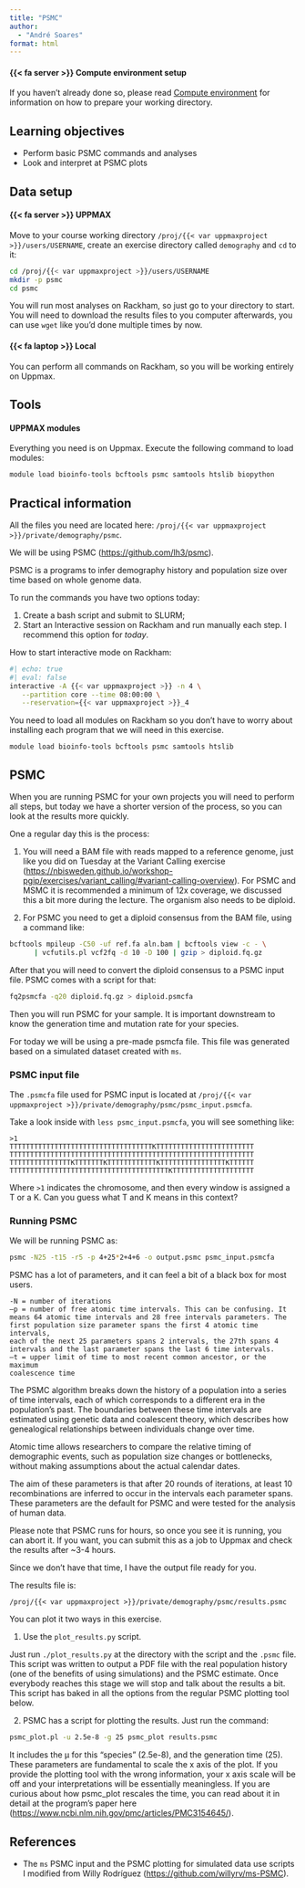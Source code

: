 ```yaml
---
title: "PSMC"
author:
  - "André Soares"
format: html
---
```


::: {.callout-important collapse=true}

#### {{< fa server >}} Compute environment setup

If you haven't already done so, please read [Compute
environment](../compute_environment/index.qmd) for information on how
to prepare your working directory.

:::

::: {.callout-tip collapse=true}

## Learning objectives

- Perform basic PSMC commands and analyses
- Look and interpret at PSMC plots

:::

::: {.callout-note collapse=true}

## Data setup

:::{.panel-tabset}

#### {{< fa server >}} UPPMAX

<!-- markdownlint-disable MD038 -->

Move to your course working directory `/proj/{{< var uppmaxproject
>}}/users/USERNAME`, create an exercise directory called `demography`
and `cd` to it:

<!-- markdownlint-enable MD038 -->

```bash
cd /proj/{{< var uppmaxproject >}}/users/USERNAME
mkdir -p psmc
cd psmc
```

You will run most analyses on Rackham, so just go to your directory to
start. You will need to download the results files to you computer
afterwards, you can use `wget` like you'd done multiple times by now.

#### {{< fa laptop >}} Local

You can perform all commands on Rackham, so you will be working
entirely on Uppmax.

:::

:::

::: {.callout-note collapse=true}

## Tools

:::{.panel-tabset}

#### UPPMAX modules

Everything you need is on Uppmax. Execute the following command to
load modules:

```bash
module load bioinfo-tools bcftools psmc samtools htslib biopython
```

:::

:::

## Practical information

All the files you need are located here: ```/proj/{{< var uppmaxproject
>}}/private/demography/psmc```.

We will be using PSMC (<https://github.com/lh3/psmc>).

PSMC is a programs to infer demography history and population size
over time based on whole genome data.

To run the commands you have two options today:

1) Create a bash script and submit to SLURM;
2) Start an Interactive session on Rackham and run manually each step.
I recommend this option for *today*.

How to start interactive mode on Rackham:

```bash
#| echo: true
#| eval: false
interactive -A {{< var uppmaxproject >}} -n 4 \
   --partition core --time 08:00:00 \
   --reservation={{< var uppmaxproject >}}_4
```

You need to load all modules on Rackham so you don't have to worry
about installing each program that we will need in this exercise.

```
module load bioinfo-tools bcftools psmc samtools htslib
```

## PSMC

When you are running PSMC for your own projects you will need to
perform all steps, but today we have a shorter version of the process,
so you can look at the results more quickly.

One a regular day this is the process:

1) You will need a BAM file with reads mapped to a reference genome,
just like you did on Tuesday at the Variant Calling exercise
(<https://nbisweden.github.io/workshop-pgip/exercises/variant_calling/#variant-calling-overview>).
For PSMC and MSMC it is recommended a minimum of 12x coverage, we
discussed this a bit more during the lecture. The organism also needs
to be diploid.

2) For PSMC you need to get a diploid consensus from the BAM file,
using a command like:

```bash
bcftools mpileup -C50 -uf ref.fa aln.bam | bcftools view -c - \
      | vcfutils.pl vcf2fq -d 10 -D 100 | gzip > diploid.fq.gz
```

After that you will need to convert the diploid consensus to a PSMC
input file. PSMC comes with a script for that:

```bash
fq2psmcfa -q20 diploid.fq.gz > diploid.psmcfa
```

Then you will run PSMC for your sample. It is important downstream to
know the generation time and mutation rate for your species.

For today we will be using a pre-made psmcfa file. This file was
generated based on a simulated dataset created with `ms`.

### PSMC input file

The `.psmcfa` file used for PSMC input is located at `/proj/{{< var
uppmaxproject >}}/private/demography/psmc/psmc_input.psmcfa`.

Take a look inside with `less psmc_input.psmcfa`, you will see
something like:

```
>1
TTTTTTTTTTTTTTTTTTTTTTTTTTTTTTTTTTTKTTTTTTTTTTTTTTTTTTTTTTTT
TTTTTTTTTTTTTTTTTTTTTTTTTTTTTTTTTTTTTTTTTTTTTTTTTTTTTTTTTTTT
TTTTTTTTTTTTTTTKTTTTTTTKTTTTTTTTTTTTKTTTTTTTTTTTTTTTTKTTTTTT
TTTTTTTTTTTTTTTTTTTTTTTTTTTTTTTTTTTTTTTKTTTTTTTTTTTTTTTTTTTT

```

Where `>1` indicates the chromosome, and then every window is assigned
a T or a K. Can you guess what T and K means in this context?

### Running PSMC

We will be running PSMC as:

```bash
psmc -N25 -t15 -r5 -p 4+25*2+4+6 -o output.psmc psmc_input.psmcfa
```

PSMC has a lot of parameters, and it can feel a bit of a black box for
most users.

```
-N = number of iterations
–p = number of free atomic time intervals. This can be confusing. It
means 64 atomic time intervals and 28 free intervals parameters. The
first population size parameter spans the first 4 atomic time intervals,
each of the next 25 parameters spans 2 intervals, the 27th spans 4
intervals and the last parameter spans the last 6 time intervals.
–t = upper limit of time to most recent common ancestor, or the maximum
coalescence time
```

The PSMC algorithm breaks down the history of a population into a
series of time intervals, each of which corresponds to a different era
in the population's past. The boundaries between these time intervals
are estimated using genetic data and coalescent theory, which
describes how genealogical relationships between individuals change
over time.

Atomic time allows researchers to compare the relative timing of
demographic events, such as population size changes or bottlenecks,
without making assumptions about the actual calendar dates.

The aim of these parameters is that after 20 rounds of iterations, at
least 10 recombinations are inferred to occur in the intervals each
parameter spans. These parameters are the default for PSMC and were
tested for the analysis of human data.

Please note that PSMC runs for hours, so once you see it is running,
you can abort it. If you want, you can submit this as a job to Uppmax
and check the results after ~3-4 hours.

Since we don't have that time, I have the output file ready for you.

The results file is:

```
/proj/{{< var uppmaxproject >}}/private/demography/psmc/results.psmc
```

You can plot it two ways in this exercise.

1) Use the `plot_results.py` script.

Just run `./plot_results.py` at the directory with the script and the
`.psmc` file. This script was written to output a PDF file with the
real population history (one of the benefits of using simulations) and
the PSMC estimate. Once everybody reaches this stage we will stop and
talk about the results a bit. This script has baked in all the options
from the regular PSMC plotting tool below.

<!-- markdownlint-disable MD029 -->

2) PSMC has a script for plotting the results. Just run the command:

<!-- markdownlint-enable MD029 -->

```bash
psmc_plot.pl -u 2.5e-8 -g 25 psmc_plot results.psmc
```

It includes the µ for this "species" (2.5e-8), and the generation time
(25). These parameters are fundamental to scale the x axis of the
plot. If you provide the plotting tool with the wrong information,
your x axis scale will be off and your interpretations will be
essentially meaningless. If you are curious about how psmc_plot
rescales the time, you can read about it in detail at the program's
paper here (<https://www.ncbi.nlm.nih.gov/pmc/articles/PMC3154645/>).

## References

- The `ms` PSMC input and the PSMC plotting for simulated data use
  scripts I modified from Willy Rodríguez
  (<https://github.com/willyrv/ms-PSMC>).
